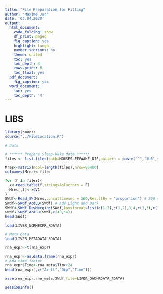 ---
title: "File Preparation for Fitting"
author: "Maxime Jan"
date: '03.04.2020'
output:
  html_document:
    code_folding: show
    df_print: paged
    fig_caption: yes
    highlight: tango
    number_sections: no
    theme: united
    toc: yes
    toc_depth: 4
    rows.print: 6
    toc_float: yes
  pdf_document:
    fig_caption: yes
  word_document:
    toc: yes
    toc_depth: '4'
---

# LIBS

```{r}
library(SWDMr)
source("../FileLocation.R")
```

```{r}
# Data

# ****** Prepare Sleep-Wake data ****** 
files <- list.files(path=MOUSESLEEPWAKE_DIR,pattern = paste("^","BL6",sep=""),full.names = T)

Mres<-matrix(ncol=length(files),nrow=86400)
colnames(Mres)<-files

for (f in files){
  x<-read.table(f,stringsAsFactors = F)
  Mres[,f]<-x$V1
}
SWdf<-Read_SW(Mres,concattimesec = 360,ResultBy = "proportion") # 300 = 5min, 180 = 3 min, 360 = 6min
SWdf<-SWdf_AddLD(SWdf) # Add Light and Dark
SWdf<-SWdf_DayMerging(SWdf,Daysformat=list(c(1,2),c(1,2),3,4,c(1,2),c(1,2),c(1,2),c(1,2),c(1,2),c(1,2),c(1,2)),concattimesec=360)
SWdf<-SWdf_AddSD(SWdf,c(48,54))
head(SWdf)

load(LIVER_NORMEXPR_RDATA)

# Meta data
load(LIVER_METADATA_RDATA)

rna_expr<-t(rna_expr)

rna_expr<-as.data.frame(rna_expr)
# Add time factor
rna_expr$Time<-rna_meta$Time+24
head(rna_expr[,c("Arntl","Dbp","Time")])
```

```{r}
save(rna_expr,rna_meta,SWdf,file=LIVER_SWDMRDATA_RDATA)
```



```{r}
sessionInfo()
```

